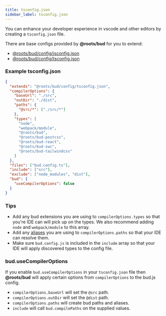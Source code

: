 ```yaml
---
title: tsconfig.json
sidebar_label: tsconfig.json
---
```


You can enhance your developer experience in vscode and other editors by creating a `tsconfig.json` file.

There are base configs provided by **@roots/bud** for you to extend:

- [@roots/bud/config/jsconfig.json](https://github.com/roots/bud/tree/main/sources/@roots/bud/config/jsconfig.json)
- [@roots/bud/config/tsconfig.json](https://github.com/roots/bud/tree/main/sources/@roots/bud/config/tsconfig.json)

### Example tsconfig.json

```json title=tsconfig.json
{
  "extends": "@roots/bud/config/tsconfig.json",
  "compilerOptions": {
    "baseUrl": "./src",
    "outDir": "./dist",
    "paths": {
      "@src/*": ["./src/*"]
    },
    "types": [
      "node",
      "webpack/module",
      "@roots/bud",
      "@roots/bud-postcss",
      "@roots/bud-react",
      "@roots/bud-swc",
      "@roots/bud-tailwindcss"
    ]
  },
  "files": ["bud.config.ts"],
  "include": ["src"],
  "exclude": ["node_modules", "dist"],
  "bud": {
    "useCompilerOptions": false
  }
}
```

### Tips

- Add any bud extensions you are using to `compilerOptions.types` so that you're IDE can will pick up on the types. We also recommend adding `node` and `webpack/module` to this array.
- Add any [aliases](/reference/bud.alias) you are using to `compilerOptions.paths` so that your IDE can resolve them.
- Make sure `bud.config.js` is included in the `include` array so that your IDE will apply discovered types to the config file.

### bud.useCompilerOptions

If you enable `bud.useCompilerOptions` in your `tsconfig.json` file then **@roots/bud** will apply certain options from `compilerOptions` to the bud.js config.

- `compilerOptions.baseUrl` will set the `@src` path.
- `compilerOptions.outDir` will set the `@dist` path.
- `compilerOptions.paths` will create bud paths and aliases.
- `include` will call `bud.compilePaths` on the supplied values.

